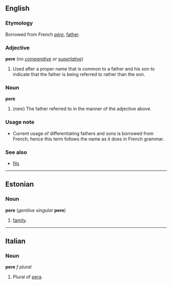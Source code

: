 ==English==
===Etymology===
Borrowed from French ''[[père]]'', [[father]].<!--which at its root has a Latin word, ''[[pater]]'' with the same meaning.-->

===Adjective===
'''pere''' (''no [[comparative]] or [[superlative]]'')

#Used after a proper name that is common to a father and his son to indicate that the father is being referred to rather than the son.

===Noun===
'''pere'''

#(''rare'') The father referred to in the manner of the adjective above.

===Usage note===
*Current usage of differentiating fathers and sons is borrowed from French; hence this term follows the name as it does in French grammar.

===See also===
*[[fils]]

----

==Estonian==

===Noun===
'''pere''' (''genitive singular'' '''pere''')

# [[family]].

----

==Italian==
===Noun===
'''pere''' ''f plural''

#Plural of [[pera]].